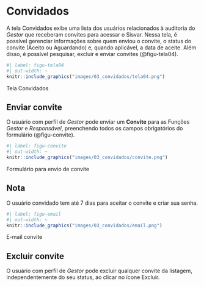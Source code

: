 # Convidados {#sec-convidados}
A tela Convidados exibe uma lista dos usuários relacionados à auditoria do *Gestor* que receberam convites para acessar o Sisvar. Nessa tela, é possível gerenciar informações sobre quem enviou o convite, o status do convite (Aceito ou Aguardando) e, quando aplicável, a data de aceite. Além disso, é possível pesquisar, excluir e enviar convites (@figu-tela04).

::: {#figu-tela04}
```r
#| label: figu-tela04
#| out-width: ~
knitr::include_graphics("images/03_convidados/tela04.png")
```
Tela Convidados
:::

## Enviar convite
O usuário com perfil de *Gestor* pode enviar um **Convite** para as Funções *Gestor* e *Responsável*, preenchendo todos os campos obrigatórios do formulário (@figu-convite).

::: {#figu-convite}
```r
#| label: figu-convite
#| out-width: ~
knitr::include_graphics("images/03_convidados/convite.png")
```
Formulário para envio de convite
:::

:::callout-note
## Nota
O usuário convidado tem até 7 dias para aceitar o convite e criar sua senha.
:::

::: {#figu-email}
```r
#| label: figu-email
#| out-width: ~
knitr::include_graphics("images/03_convidados/email.png")
```
E-mail convite
:::

## Excluir convite
O usuário com perfil de *Gestor* pode excluir qualquer convite da listagem, independentemente do seu status, ao clicar no ícone Excluir.
